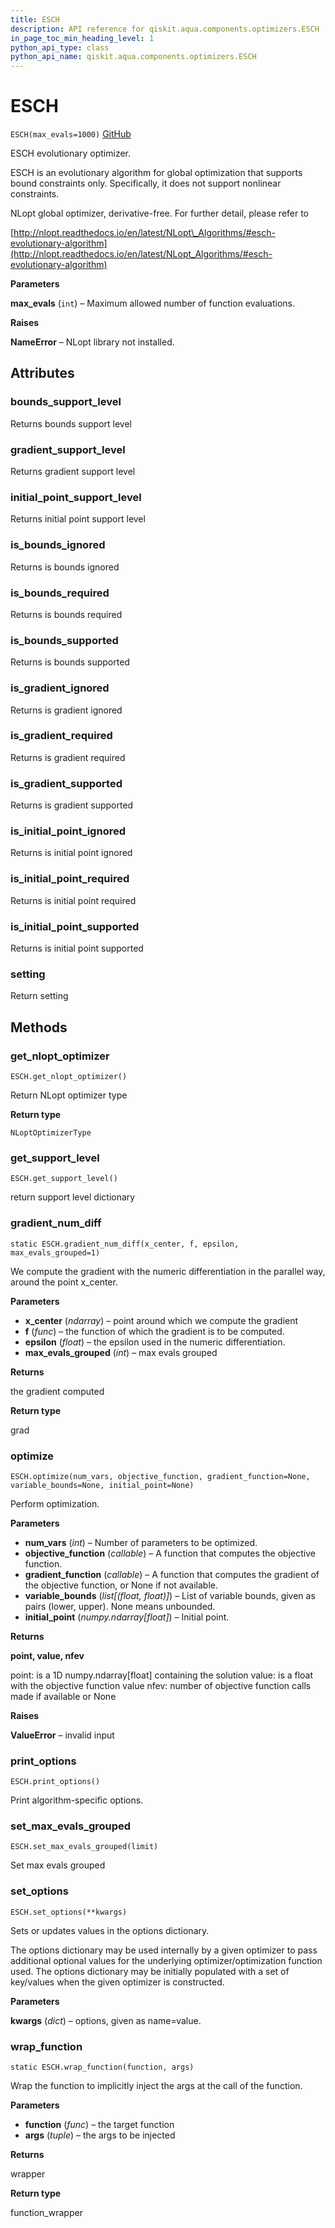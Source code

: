 ```yaml
---
title: ESCH
description: API reference for qiskit.aqua.components.optimizers.ESCH
in_page_toc_min_heading_level: 1
python_api_type: class
python_api_name: qiskit.aqua.components.optimizers.ESCH
---
```


# ESCH

<span id="qiskit.aqua.components.optimizers.ESCH" />

`ESCH(max_evals=1000)` [GitHub](https://github.com/qiskit-community/qiskit-aqua/tree/stable/0.7/qiskit/aqua/components/optimizers/nlopts/esch.py "view source code")

ESCH evolutionary optimizer.

ESCH is an evolutionary algorithm for global optimization that supports bound constraints only. Specifically, it does not support nonlinear constraints.

NLopt global optimizer, derivative-free. For further detail, please refer to

[http://nlopt.readthedocs.io/en/latest/NLopt\_Algorithms/#esch-evolutionary-algorithm](http://nlopt.readthedocs.io/en/latest/NLopt_Algorithms/#esch-evolutionary-algorithm)

**Parameters**

**max\_evals** (`int`) – Maximum allowed number of function evaluations.

**Raises**

**NameError** – NLopt library not installed.

## Attributes

### bounds\_support\_level

Returns bounds support level

### gradient\_support\_level

Returns gradient support level

### initial\_point\_support\_level

Returns initial point support level

### is\_bounds\_ignored

Returns is bounds ignored

### is\_bounds\_required

Returns is bounds required

### is\_bounds\_supported

Returns is bounds supported

### is\_gradient\_ignored

Returns is gradient ignored

### is\_gradient\_required

Returns is gradient required

### is\_gradient\_supported

Returns is gradient supported

### is\_initial\_point\_ignored

Returns is initial point ignored

### is\_initial\_point\_required

Returns is initial point required

### is\_initial\_point\_supported

Returns is initial point supported

### setting

Return setting

## Methods

### get\_nlopt\_optimizer

<span id="qiskit.aqua.components.optimizers.ESCH.get_nlopt_optimizer" />

`ESCH.get_nlopt_optimizer()`

Return NLopt optimizer type

**Return type**

`NLoptOptimizerType`

### get\_support\_level

<span id="qiskit.aqua.components.optimizers.ESCH.get_support_level" />

`ESCH.get_support_level()`

return support level dictionary

### gradient\_num\_diff

<span id="qiskit.aqua.components.optimizers.ESCH.gradient_num_diff" />

`static ESCH.gradient_num_diff(x_center, f, epsilon, max_evals_grouped=1)`

We compute the gradient with the numeric differentiation in the parallel way, around the point x\_center.

**Parameters**

*   **x\_center** (*ndarray*) – point around which we compute the gradient
*   **f** (*func*) – the function of which the gradient is to be computed.
*   **epsilon** (*float*) – the epsilon used in the numeric differentiation.
*   **max\_evals\_grouped** (*int*) – max evals grouped

**Returns**

the gradient computed

**Return type**

grad

### optimize

<span id="qiskit.aqua.components.optimizers.ESCH.optimize" />

`ESCH.optimize(num_vars, objective_function, gradient_function=None, variable_bounds=None, initial_point=None)`

Perform optimization.

**Parameters**

*   **num\_vars** (*int*) – Number of parameters to be optimized.
*   **objective\_function** (*callable*) – A function that computes the objective function.
*   **gradient\_function** (*callable*) – A function that computes the gradient of the objective function, or None if not available.
*   **variable\_bounds** (*list\[(float, float)]*) – List of variable bounds, given as pairs (lower, upper). None means unbounded.
*   **initial\_point** (*numpy.ndarray\[float]*) – Initial point.

**Returns**

**point, value, nfev**

point: is a 1D numpy.ndarray\[float] containing the solution value: is a float with the objective function value nfev: number of objective function calls made if available or None

**Raises**

**ValueError** – invalid input

### print\_options

<span id="qiskit.aqua.components.optimizers.ESCH.print_options" />

`ESCH.print_options()`

Print algorithm-specific options.

### set\_max\_evals\_grouped

<span id="qiskit.aqua.components.optimizers.ESCH.set_max_evals_grouped" />

`ESCH.set_max_evals_grouped(limit)`

Set max evals grouped

### set\_options

<span id="qiskit.aqua.components.optimizers.ESCH.set_options" />

`ESCH.set_options(**kwargs)`

Sets or updates values in the options dictionary.

The options dictionary may be used internally by a given optimizer to pass additional optional values for the underlying optimizer/optimization function used. The options dictionary may be initially populated with a set of key/values when the given optimizer is constructed.

**Parameters**

**kwargs** (*dict*) – options, given as name=value.

### wrap\_function

<span id="qiskit.aqua.components.optimizers.ESCH.wrap_function" />

`static ESCH.wrap_function(function, args)`

Wrap the function to implicitly inject the args at the call of the function.

**Parameters**

*   **function** (*func*) – the target function
*   **args** (*tuple*) – the args to be injected

**Returns**

wrapper

**Return type**

function\_wrapper

